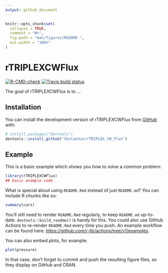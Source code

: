 ```yaml
---
output: github_document
---
```


<!-- README.md is generated from README.Rmd. Please edit that file -->

```r
knitr::opts_chunk$set(
  collapse = TRUE,
  comment = "#>",
  fig.path = "man/figures/README-",
  out.width = "100%"
)
```

# rTRIPLEXCWFlux

<!-- badges: start -->
[![R-CMD-check](https://github.com/ShulanSun/rTRIPLEX_CW_Flux/actions/workflows/R-CMD-check.yaml/badge.svg)](https://github.com/ShulanSun/rTRIPLEX_CW_Flux/actions/workflows/R-CMD-check.yaml)
[![Travis build status](https://travis-ci.com/ShulanSun/rTRIPLEX_CW_Flux.svg?branch=main)](https://travis-ci.com/ShulanSun/rTRIPLEX_CW_Flux)
<!-- badges: end -->

The goal of rTRIPLEXCWFlux is to ...

## Installation

You can install the development version of rTRIPLEXCWFlux from [GitHub](https://github.com/) with:

``` r
# install.packages("devtools")
devtools::install_github("ShulanSun/rTRIPLEX_CW_Flux")
```

## Example

This is a basic example which shows you how to solve a common problem:

```r
library(rTRIPLEXCWFlux)
## basic example code
```

What is special about using `README.Rmd` instead of just `README.md`? You can include R chunks like so:

```r
summary(cars)
```

You'll still need to render `README.Rmd` regularly, to keep `README.md` up-to-date. `devtools::build_readme()` is handy for this. You could also use GitHub Actions to re-render `README.Rmd` every time you push. An example workflow can be found here: <https://github.com/r-lib/actions/tree/v1/examples>.

You can also embed plots, for example:

```r
plot(pressure)
```

In that case, don't forget to commit and push the resulting figure files, so they display on GitHub and CRAN.
